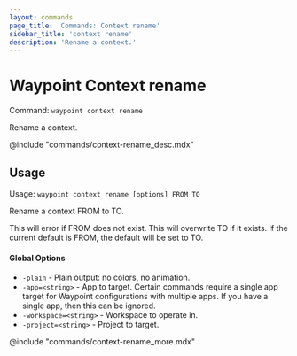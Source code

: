 ```yaml
---
layout: commands
page_title: 'Commands: Context rename'
sidebar_title: 'context rename'
description: 'Rename a context.'
---
```


# Waypoint Context rename

Command: `waypoint context rename`

Rename a context.

@include "commands/context-rename_desc.mdx"

## Usage

Usage: `waypoint context rename [options] FROM TO`

Rename a context FROM to TO.

This will error if FROM does not exist. This will overwrite TO if it
exists. If the current default is FROM, the default will be set to TO.

#### Global Options

- `-plain` - Plain output: no colors, no animation.
- `-app=<string>` - App to target. Certain commands require a single app target for Waypoint configurations with multiple apps. If you have a single app, then this can be ignored.
- `-workspace=<string>` - Workspace to operate in.
- `-project=<string>` - Project to target.

@include "commands/context-rename_more.mdx"
